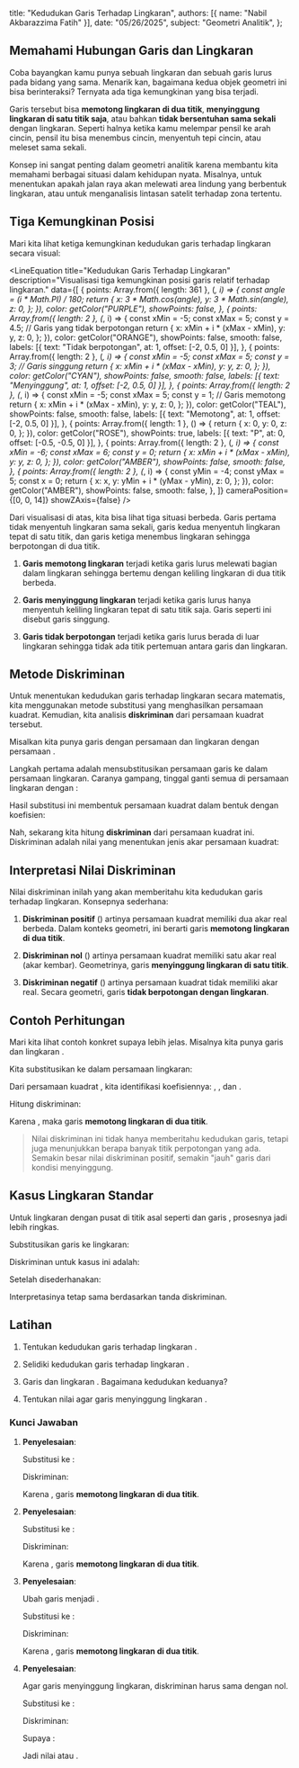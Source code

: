   title: "Kedudukan Garis Terhadap Lingkaran",
  authors: [{ name: "Nabil Akbarazzima Fatih" }],
  date: "05/26/2025",
  subject: "Geometri Analitik",
};


## Memahami Hubungan Garis dan Lingkaran

Coba bayangkan kamu punya sebuah lingkaran dan sebuah garis lurus pada bidang yang sama. Menarik kan, bagaimana kedua objek geometri ini bisa berinteraksi? Ternyata ada tiga kemungkinan yang bisa terjadi.

Garis tersebut bisa **memotong lingkaran di dua titik**, **menyinggung lingkaran di satu titik saja**, atau bahkan **tidak bersentuhan sama sekali** dengan lingkaran. Seperti halnya ketika kamu melempar pensil ke arah cincin, pensil itu bisa menembus cincin, menyentuh tepi cincin, atau meleset sama sekali.

Konsep ini sangat penting dalam geometri analitik karena membantu kita memahami berbagai situasi dalam kehidupan nyata. Misalnya, untuk menentukan apakah jalan raya akan melewati area lindung yang berbentuk lingkaran, atau untuk menganalisis lintasan satelit terhadap zona tertentu.

## Tiga Kemungkinan Posisi

Mari kita lihat ketiga kemungkinan kedudukan garis terhadap lingkaran secara visual:

<LineEquation
  title="Kedudukan Garis Terhadap Lingkaran"
  description="Visualisasi tiga kemungkinan posisi garis relatif terhadap lingkaran."
  data={[
    {
      points: Array.from({ length: 361 }, (_, i) => {
        const angle = (i * Math.PI) / 180;
        return {
          x: 3 * Math.cos(angle),
          y: 3 * Math.sin(angle),
          z: 0,
        };
      }),
      color: getColor("PURPLE"),
      showPoints: false,
    },
    {
      points: Array.from({ length: 2 }, (_, i) => {
        const xMin = -5;
        const xMax = 5;
        const y = 4.5; // Garis yang tidak berpotongan
        return {
          x: xMin + i * (xMax - xMin),
          y: y,
          z: 0,
        };
      }),
      color: getColor("ORANGE"),
      showPoints: false,
      smooth: false,
      labels: [{ text: "Tidak berpotongan", at: 1, offset: [-2, 0.5, 0] }],
    },
    {
      points: Array.from({ length: 2 }, (_, i) => {
        const xMin = -5;
        const xMax = 5;
        const y = 3; // Garis singgung
        return {
          x: xMin + i * (xMax - xMin),
          y: y,
          z: 0,
        };
      }),
      color: getColor("CYAN"),
      showPoints: false,
      smooth: false,
      labels: [{ text: "Menyinggung", at: 1, offset: [-2, 0.5, 0] }],
    },
    {
      points: Array.from({ length: 2 }, (_, i) => {
        const xMin = -5;
        const xMax = 5;
        const y = 1; // Garis memotong
        return {
          x: xMin + i * (xMax - xMin),
          y: y,
          z: 0,
        };
      }),
      color: getColor("TEAL"),
      showPoints: false,
      smooth: false,
      labels: [{ text: "Memotong", at: 1, offset: [-2, 0.5, 0] }],
    },
    {
      points: Array.from({ length: 1 }, () => {
        return {
          x: 0,
          y: 0,
          z: 0,
        };
      }),
      color: getColor("ROSE"),
      showPoints: true,
      labels: [{ text: "P", at: 0, offset: [-0.5, -0.5, 0] }],
    },
    {
      points: Array.from({ length: 2 }, (_, i) => {
        const xMin = -6;
        const xMax = 6;
        const y = 0;
        return {
          x: xMin + i * (xMax - xMin),
          y: y,
          z: 0,
        };
      }),
      color: getColor("AMBER"),
      showPoints: false,
      smooth: false,
    },
    {
      points: Array.from({ length: 2 }, (_, i) => {
        const yMin = -4;
        const yMax = 5;
        const x = 0;
        return {
          x: x,
          y: yMin + i * (yMax - yMin),
          z: 0,
        };
      }),
      color: getColor("AMBER"),
      showPoints: false,
      smooth: false,
    },
  ]}
  cameraPosition={[0, 0, 14]}
  showZAxis={false}
/>

Dari visualisasi di atas, kita bisa lihat tiga situasi berbeda. Garis pertama tidak menyentuh lingkaran sama sekali, garis kedua menyentuh lingkaran tepat di satu titik, dan garis ketiga menembus lingkaran sehingga berpotongan di dua titik.

1. **Garis memotong lingkaran** terjadi ketika garis lurus melewati bagian dalam lingkaran sehingga bertemu dengan keliling lingkaran di dua titik berbeda.

2. **Garis menyinggung lingkaran** terjadi ketika garis lurus hanya menyentuh keliling lingkaran tepat di satu titik saja. Garis seperti ini disebut garis singgung.

3. **Garis tidak berpotongan** terjadi ketika garis lurus berada di luar lingkaran sehingga tidak ada titik pertemuan antara garis dan lingkaran.

## Metode Diskriminan

Untuk menentukan kedudukan garis terhadap lingkaran secara matematis, kita menggunakan metode substitusi yang menghasilkan persamaan kuadrat. Kemudian, kita analisis **diskriminan** dari persamaan kuadrat tersebut.

Misalkan kita punya garis dengan persamaan <InlineMath math="y = mx + c" /> dan lingkaran dengan persamaan <InlineMath math="x^2 + y^2 + Dx + Ey + F = 0" />.

Langkah pertama adalah mensubstitusikan persamaan garis ke dalam persamaan lingkaran. Caranya gampang, tinggal ganti semua <InlineMath math="y" /> di persamaan lingkaran dengan <InlineMath math="mx + c" />:

<div className="flex flex-col gap-4">
  <BlockMath math="x^2 + (mx + c)^2 + Dx + E(mx + c) + F = 0" />
  <BlockMath math="x^2 + m^2x^2 + 2mcx + c^2 + Dx + Emx + Ec + F = 0" />
  <BlockMath math="(1 + m^2)x^2 + (2mc + D + Em)x + (c^2 + Ec + F) = 0" />
</div>

Hasil substitusi ini membentuk persamaan kuadrat dalam bentuk <InlineMath math="ax^2 + bx + c = 0" /> dengan koefisien:

<div className="flex flex-col gap-4">
  <BlockMath math="a = 1 + m^2" />
  <BlockMath math="b = 2mc + D + Em" />
  <BlockMath math="c = c^2 + Ec + F" />
</div>

Nah, sekarang kita hitung **diskriminan** dari persamaan kuadrat ini. Diskriminan adalah nilai yang menentukan jenis akar persamaan kuadrat:

<BlockMath math="\Delta = b^2 - 4ac" />

## Interpretasi Nilai Diskriminan

Nilai diskriminan inilah yang akan memberitahu kita kedudukan garis terhadap lingkaran. Konsepnya sederhana:

1. **Diskriminan positif** (<InlineMath math="\Delta > 0" />) artinya persamaan kuadrat memiliki dua akar real berbeda. Dalam konteks geometri, ini berarti garis **memotong lingkaran di dua titik**.

2. **Diskriminan nol** (<InlineMath math="\Delta = 0" />) artinya persamaan kuadrat memiliki satu akar real (akar kembar). Geometrinya, garis **menyinggung lingkaran di satu titik**.

3. **Diskriminan negatif** (<InlineMath math="\Delta < 0" />) artinya persamaan kuadrat tidak memiliki akar real. Secara geometri, garis **tidak berpotongan dengan lingkaran**.

## Contoh Perhitungan

Mari kita lihat contoh konkret supaya lebih jelas. Misalnya kita punya garis <InlineMath math="y = 2x - 1" /> dan lingkaran <InlineMath math="x^2 + y^2 - 4x + 2y - 4 = 0" />.

Kita substitusikan <InlineMath math="y = 2x - 1" /> ke dalam persamaan lingkaran:

<div className="flex flex-col gap-4">
  <BlockMath math="x^2 + (2x - 1)^2 - 4x + 2(2x - 1) - 4 = 0" />
  <BlockMath math="x^2 + 4x^2 - 4x + 1 - 4x + 4x - 2 - 4 = 0" />
  <BlockMath math="5x^2 - 4x - 5 = 0" />
</div>

Dari persamaan kuadrat <InlineMath math="5x^2 - 4x - 5 = 0" />, kita identifikasi koefisiennya: <InlineMath math="a = 5" />, <InlineMath math="b = -4" />, dan <InlineMath math="c = -5" />.

Hitung diskriminan:

<div className="flex flex-col gap-4">
  <BlockMath math="\Delta = b^2 - 4ac = (-4)^2 - 4(5)(-5)" />
  <BlockMath math="\Delta = 16 + 100 = 116" />
</div>

Karena <InlineMath math="\Delta = 116 > 0" />, maka garis <InlineMath math="y = 2x - 1" /> **memotong lingkaran di dua titik**.

> Nilai diskriminan ini tidak hanya memberitahu kedudukan garis, tetapi juga menunjukkan berapa banyak titik perpotongan yang ada. Semakin besar nilai diskriminan positif, semakin "jauh" garis dari kondisi menyinggung.

## Kasus Lingkaran Standar

Untuk lingkaran dengan pusat di titik asal seperti <InlineMath math="x^2 + y^2 = r^2" /> dan garis <InlineMath math="y = mx + c" />, prosesnya jadi lebih ringkas.

Substitusikan garis ke lingkaran:

<div className="flex flex-col gap-4">
  <BlockMath math="x^2 + (mx + c)^2 = r^2" />
  <BlockMath math="x^2 + m^2x^2 + 2mcx + c^2 = r^2" />
  <BlockMath math="(1 + m^2)x^2 + 2mcx + (c^2 - r^2) = 0" />
</div>

Diskriminan untuk kasus ini adalah:

<BlockMath math="\Delta = (2mc)^2 - 4(1 + m^2)(c^2 - r^2)" />

Setelah disederhanakan:

<BlockMath math="\Delta = 4[r^2(1 + m^2) - c^2]" />

Interpretasinya tetap sama berdasarkan tanda diskriminan.

## Latihan

1. Tentukan kedudukan garis <InlineMath math="y = x + 3" /> terhadap lingkaran <InlineMath math="x^2 + y^2 = 8" />.

2. Selidiki kedudukan garis <InlineMath math="y = -2x + 5" /> terhadap lingkaran <InlineMath math="x^2 + y^2 - 6x + 4y + 9 = 0" />.

3. Garis <InlineMath math="2x + y - 4 = 0" /> dan lingkaran <InlineMath math="x^2 + y^2 = 5" />. Bagaimana kedudukan keduanya?

4. Tentukan nilai <InlineMath math="k" /> agar garis <InlineMath math="y = x + k" /> menyinggung lingkaran <InlineMath math="x^2 + y^2 = 18" />.

### Kunci Jawaban

1. **Penyelesaian**:

   Substitusi <InlineMath math="y = x + 3" /> ke <InlineMath math="x^2 + y^2 = 8" />:
   
   <div className="flex flex-col gap-4">
     <BlockMath math="x^2 + (x + 3)^2 = 8" />
     <BlockMath math="x^2 + x^2 + 6x + 9 = 8" />
     <BlockMath math="2x^2 + 6x + 1 = 0" />
   </div>
   
   Diskriminan: <InlineMath math="\Delta = 6^2 - 4(2)(1) = 36 - 8 = 28" />
   
   Karena <InlineMath math="\Delta = 28 > 0" />, garis **memotong lingkaran di dua titik**.

2. **Penyelesaian**:

   Substitusi <InlineMath math="y = -2x + 5" /> ke <InlineMath math="x^2 + y^2 - 6x + 4y + 9 = 0" />:
   
   <div className="flex flex-col gap-4">
     <BlockMath math="x^2 + (-2x + 5)^2 - 6x + 4(-2x + 5) + 9 = 0" />
     <BlockMath math="x^2 + 4x^2 - 20x + 25 - 6x - 8x + 20 + 9 = 0" />
     <BlockMath math="5x^2 - 34x + 54 = 0" />
   </div>
   
   Diskriminan: <InlineMath math="\Delta = (-34)^2 - 4(5)(54) = 1156 - 1080 = 76" />
   
   Karena <InlineMath math="\Delta = 76 > 0" />, garis **memotong lingkaran di dua titik**.

3. **Penyelesaian**:

   Ubah garis <InlineMath math="2x + y - 4 = 0" /> menjadi <InlineMath math="y = -2x + 4" />.
   
   Substitusi ke <InlineMath math="x^2 + y^2 = 5" />:
   
   <div className="flex flex-col gap-4">
     <BlockMath math="x^2 + (-2x + 4)^2 = 5" />
     <BlockMath math="x^2 + 4x^2 - 16x + 16 = 5" />
     <BlockMath math="5x^2 - 16x + 11 = 0" />
   </div>
   
   Diskriminan: <InlineMath math="\Delta = (-16)^2 - 4(5)(11) = 256 - 220 = 36" />
   
   Karena <InlineMath math="\Delta = 36 > 0" />, garis **memotong lingkaran di dua titik**.

4. **Penyelesaian**:

   Agar garis menyinggung lingkaran, diskriminan harus sama dengan nol.
   
   Substitusi <InlineMath math="y = x + k" /> ke <InlineMath math="x^2 + y^2 = 18" />:
   
   <div className="flex flex-col gap-4">
     <BlockMath math="x^2 + (x + k)^2 = 18" />
     <BlockMath math="x^2 + x^2 + 2kx + k^2 = 18" />
     <BlockMath math="2x^2 + 2kx + (k^2 - 18) = 0" />
   </div>
   
   Diskriminan: <InlineMath math="\Delta = (2k)^2 - 4(2)(k^2 - 18) = 4k^2 - 8k^2 + 144 = -4k^2 + 144" />
   
   Supaya <InlineMath math="\Delta = 0" />:
   
   <div className="flex flex-col gap-4">
     <BlockMath math="-4k^2 + 144 = 0" />
     <BlockMath math="4k^2 = 144" />
     <BlockMath math="k^2 = 36" />
     <BlockMath math="k = \pm 6" />
   </div>
   
   Jadi nilai <InlineMath math="k = 6" /> atau <InlineMath math="k = -6" />.